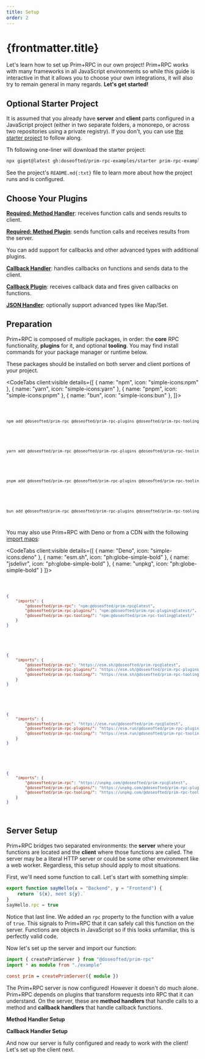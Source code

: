 ```yaml
---
title: Setup
order: 2
---
```


# {frontmatter.title}


Let's learn how to set up Prim+RPC in our own project! Prim+RPC works with many frameworks in all JavaScript
environments so while this guide is interactive in that it allows you to choose your own integrations, it will also try
to remain general in many regards. **Let's get started!**

## Optional Starter Project

It is assumed that you already have **server** and **client** parts configured in a JavaScript project (either in two
separate folders, a monorepo, or across two repositories using a private registry). If you don't, you can use
[the starter project](https://github.com/doseofted/prim-rpc-examples/tree/main/starter) to follow along.

Th following one-liner will download the starter project:

<CodeFile>

```zsh
npx giget@latest gh:doseofted/prim-rpc-examples/starter prim-rpc-examples/starter
```

</CodeFile>

See the project's `README.md{:txt}` file to learn more about how the project runs and is configured.

## Choose Your Plugins

<div id="method-handler">

**[Required: Method Handler](#method-handler)**: receives function calls and sends results to client.

<PluginChoices type="method-handler" />

</div>

<div id="method-plugin">

**[Required: Method Plugin](#method-plugin)**: sends function calls and receives results from the server.

<PluginChoices type="method-plugin" />

</div>

You can add support for callbacks and other advanced types with additional plugins.

<Collapse title="Optional Choices">

<div id="callback-handler">

**[Callback Handler](#callback-handler)**: handles callbacks on functions and sends data to the client.

<PluginChoices type="callback-handler" />

</div>

<div id="callback-plugin">

**[Callback Plugin](#callback-plugin)**: receives callback data and fires given callbacks on functions.

<PluginChoices type="callback-plugin" />

</div>

<PluginChoices type="callback-handler" />

<div id="json-handler">

**[JSON Handler](#json-handler)**: optionally support advanced types like Map/Set.

<PluginChoices type="json-handler" />

</div>

</Collapse>

## Preparation

Prim+RPC is composed of multiple packages, in order: the **core** RPC functionality, **plugins** for it, and optional
**tooling**. You may find install commands for your package manager or runtime below.

These packages should be installed on both server and client portions of your project.

<CodeTabs client:visible details={[
		{ name: "npm", icon: "simple-icons:npm" },
		{ name: "yarn", icon: "simple-icons:yarn" },
		{ name: "pnpm", icon: "simple-icons:pnpm" },
		{ name: "bun", icon: "simple-icons:bun" },
	]}>

<Code slot="$tab0">

```zsh
npm add @doseofted/prim-rpc @doseofted/prim-rpc-plugins @doseofted/prim-rpc-tooling
```

</Code>

<Code slot="$tab1">

```zsh
yarn add @doseofted/prim-rpc @doseofted/prim-rpc-plugins @doseofted/prim-rpc-tooling
```

</Code>

<Code slot="$tab2">

```zsh
pnpm add @doseofted/prim-rpc @doseofted/prim-rpc-plugins @doseofted/prim-rpc-tooling
```

</Code>

<Code slot="$tab4">

```zsh
bun add @doseofted/prim-rpc @doseofted/prim-rpc-plugins @doseofted/prim-rpc-tooling
```

</Code>

</CodeTabs>

You may also use Prim+RPC with Deno or from a CDN with the following
[import maps](https://developer.mozilla.org/en-US/docs/Web/HTML/Element/script/type/importmap):

<CodeTabs client:visible details={[
		{ name: "Deno", icon: "simple-icons:deno" },
		{ name: "esm.sh", icon: "ph:globe-simple-bold" },
		{ name: "jsdelivr", icon: "ph:globe-simple-bold" },
		{ name: "unpkg", icon: "ph:globe-simple-bold" }
	]}>

<Code slot="$tab1">

```json
{
	"imports": {
		"@doseofted/prim-rpc": "npm:@doseofted/prim-rpc@latest",
		"@doseofted/prim-rpc-plugins/": "npm:@doseofted/prim-rpc-plugins@latest/",
		"@doseofted/prim-rpc-tooling/": "npm:@doseofted/prim-rpc-tooling@latest/"
	}
}
```

</Code>

<Code slot="$tab2">

```json
{
	"imports": {
		"@doseofted/prim-rpc": "https://esm.sh/@doseofted/prim-rpc@latest",
		"@doseofted/prim-rpc-plugins/": "https://esm.sh/@doseofted/prim-rpc-plugins@latest/",
		"@doseofted/prim-rpc-tooling/": "https://esm.sh/@doseofted/prim-rpc-tooling@latest/"
	}
}
```

</Code>

<Code slot="$tab3">

```json
{
	"imports": {
		"@doseofted/prim-rpc": "https://esm.run/@doseofted/prim-rpc@latest",
		"@doseofted/prim-rpc-plugins/": "https://esm.run/@doseofted/prim-rpc-plugins@latest/",
		"@doseofted/prim-rpc-tooling/": "https://esm.run/@doseofted/prim-rpc-tooling@latest/"
	}
}
```

</Code>

<Code slot="$tab4">

```json
{
	"imports": {
		"@doseofted/prim-rpc": "https://unpkg.com/@doseofted/prim-rpc@latest",
		"@doseofted/prim-rpc-plugins/": "https://unpkg.com/@doseofted/prim-rpc-plugins@latest/",
		"@doseofted/prim-rpc-tooling/": "https://unpkg.com/@doseofted/prim-rpc-tooling@latest/"
	}
}
```

</Code>

</CodeTabs>

## Server Setup

Prim+RPC bridges two separated environments: the **server** where your functions are located and the **client** where
those functions are called. The server may be a literal HTTP server or could be some other environment like a web
worker. Regardless, this setup should apply to most situations.

First, we'll need some function to call. Let's start with something simple:

<CodeFile filename="server/example.ts">

```typescript
export function sayHello(x = "Backend", y = "Frontend") {
	return `${x}, meet ${y}.`
}
sayHello.rpc = true
```

</CodeFile>

Notice that last line. We added an `rpc` property to the function with a value of `true`. This signals to Prim+RPC that
it can safely call this function on the server. Functions are objects in JavaScript so if this looks unfamiliar, this is
perfectly valid code.

Now let's set up the server and import our function:

<CodeFile filename="server/index.ts">

```typescript
import { createPrimServer } from "@doseofted/prim-rpc"
import * as module from "./example"

const prim = createPrimServer({ module })
```

</CodeFile>

The Prim+RPC server is now configured! However it doesn't do much alone. Prim+RPC depends on plugins that transform
requests into RPC that it can understand. On the server, these are **method handlers** that handle calls to a method and
**callback handlers** that handle callback functions.

**Method Handler Setup**

**Callback Handler Setup**

And now our server is fully configured and ready to work with the client! Let's set up the client next.
